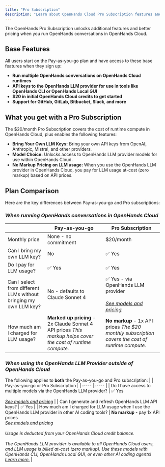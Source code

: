 ```yaml
---
title: "Pro Subscription"
description: "Learn about OpenHands Cloud Pro Subscription features and pricing"
---
```


The OpenHands Pro Subscription unlocks additional features and better pricing when you run OpenHands conversations in OpenHands Cloud.

## Base Features

All users start on the Pay-as-you-go plan and have access to these base features when they sign up:

* **Run multiple OpenHands conversations on OpenHands Cloud runtimes**
* **API keys to the OpenHands LLM provider for use in tools like OpenHands CLI or OpenHands Local GUI**
* **$20 in initial OpenHands Cloud credits to get started**
* **Support for GitHub, GitLab, Bitbucket, Slack, and more**

## What you get with a Pro Subscription

The $20/month Pro Subscription covers the cost of runtime compute in OpenHands Cloud, plus enables the following features:

* **Bring Your Own LLM Keys:** Bring your own API keys from OpenAI, Anthropic, Mistral, and other providers.
* **Model Choice:** Unlocks access to OpenHands LLM provider models for use within OpenHands Cloud.
* **No Markup Pricing on LLM usage:** When you use the OpenHands LLM provider in OpenHands Cloud, you pay for LLM usage at-cost (zero markup) based on API prices.

## Plan Comparison

Here are the key differences between Pay-as-you-go and Pro subscriptions:

### _When running OpenHands conversations in OpenHands Cloud_
|  | Pay-as-you-go | Pro Subscription |
| :---- | ----- | ----- |
| Monthly price | None \- no commitment | $20/month |
| Can I bring my own LLM key? | No | ✅ Yes |
| Do I pay for LLM usage? | ✅ Yes | ✅ Yes |
| Can I select from different LLMs without bringing my own LLM key? | No \- defaults to Claude Sonnet 4 | ✅ Yes \- via OpenHands LLM provider <br><br>[*See models and pricing*](https://docs.all-hands.dev/usage/llms/openhands-llms#pricing) |
| How much am I charged for LLM usage? | **Marked up pricing** \- 2x Claude Sonnet 4 API prices *This markup helps cover the cost of runtime compute.* | **No markup** \- 1x API prices *The $20 monthly subscription covers the cost of runtime compute.* |


### _When using the OpenHands LLM Provider outside of OpenHands Cloud_
The following applies to **both** the Pay-as-you-go and Pro subscription:
|  | Pay-as-you-go or Pro Subscription |
| :---- | :---- |
| Do I have access to multiple models via the OpenHands LLM provider? | ✅ Yes <br><br> [*See models and pricing*](https://docs.all-hands.dev/usage/llms/openhands-llms#pricing) |
| Can I generate and refresh OpenHands LLM API keys? | ✅ Yes |
| How much am I charged for LLM usage when I use the OpenHands LLM provider in other AI coding tools?  | **No markup** \- pay 1x API prices <br> [*See models and pricing*](https://docs.all-hands.dev/usage/llms/openhands-llms#pricing) <br><br> *Usage is deducted from your OpenHands Cloud credit balance.*  <br><br> *The OpenHands LLM provider is available to all OpenHands Cloud users, and LLM usage is billed at-cost (zero markup). Use these models with OpenHands CLI, OpenHands Local GUI, or even other AI coding agents\! [Learn more.](https://www.all-hands.dev/blog/access-state-of-the-art-llm-models-at-cost-via-openhands-gui-and-cli)* |
